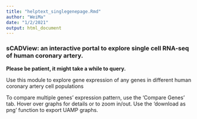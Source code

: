 ```yaml
---
title: "helptext_singlegenepage.Rmd"
author: "WeiMa"
date: "1/2/2021"
output: html_document
---
```

### sCADView: an interactive portal to explore single cell RNA-seq of human coronary artery.

**Please be patient, it might take a while to query.** 

Use this module to explore gene expression of any genes in different human coronary artery cell populations

To compare multiple genes' expression pattern, use the 'Compare Genes' tab. Hover over graphs for details or to zoom in/out. Use the 'download as png' function to export UAMP graphs.


